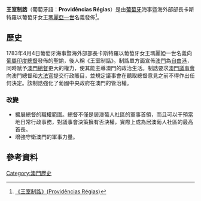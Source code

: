 {{澳門政治}}
'''王室制誥'''（葡萄牙語：'''Providências Régias'''）是由[[葡萄牙|葡萄牙]]海事暨海外部部長卡斯特羅以葡萄牙女王[[瑪麗亞一世_(葡萄牙)|瑪麗亞一世]]名義發佈<ref>[http://www.macaudata.com/macaubook/encyclopedia/html/11804.htm 《王室制誥》(Providências Régias)]</ref>。

==歷史==
1783年4月4日葡萄牙海事暨海外部部長卡斯特羅以葡萄牙女王瑪麗婭一世名義向[[葡屬印度總督|葡屬印度總督]]發佈的聖諭，後人稱《王室制誥》。制誥單方面宣佈[[澳門|澳門]]為[[自由港|自由港]]，同時賦予[[澳門總督|澳門總督]]更大的權力，使其能主導澳門的政治生活。制誥要求[[澳門議事會|澳門議事會]]向澳門總督和[[大法官|大法官]]提交行政賬目，並規定議事會在聽取總督意見之前不得作出任何決定。該制誥強化了葡國中央政府在澳門的管治權。
===改變===
*擴展總督的職權範圍。總督不僅是居澳葡人社區的軍事首領，而且可以干預當地日常行政事務，對議事會決策擁有否決權，實際上成為居澳葡人社區的最高首長。
*增強守衛澳門的軍事力量。

==參考資料==
{{reflist}}

[[Category:澳門歷史|Category:澳門歷史]]
